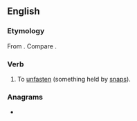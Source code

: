 ==English==

===Etymology===
From {{prefix|en|un|snap}}. Compare {{cog|nl|ontsnappen||to elude; escape|lit=to snap out of; break free from}}.

===Verb===
{{en-verb|++}}

# {{lb|en|transitive}} To [[unfasten]] (something held by [[snap]]s).

===Anagrams===
* {{anagrams|en|a=annpsu|Pannus|pannus|sannup}}